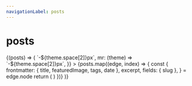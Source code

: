 ```yaml
---
navigationLabel: posts
---
```



# posts

<SourceList filter="posts">
  {(posts) => (
    <Flex
      sx={{
        flexWrap: "wrap",
        ml: (theme) => `-${theme.space[2]}px`,
        mr: (theme) => `-${theme.space[2]}px`,
      }}
    >
      {posts.map((edge, index) => {
        const {
          frontmatter: { title, featuredImage, tags, date },
          excerpt,
          fields: { slug },
        } = edge.node
        return (
          <PostCard
            key={index}
            title={title}
            featuredImage={featuredImage}
            tags={tags}
            date={date}
            excerpt={excerpt}
            slug={slug}
          />
        )
      })}
    </Flex>
  )}
</SourceList>
